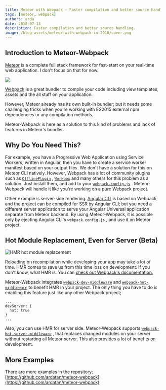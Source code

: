 ```yaml
---
title: Meteor with Webpack — Faster compilation and better source handling
tags: [meteor, webpack]
authors: arda
date: 2018-07-13
description: Faster compilation and better source handling.
image: /blog-assets/meteor-with-webpack-in-2018/cover.png
---
```


## Introduction to Meteor-Webpack

[Meteor](https://meteor.com) is a complete full stack framework for fast-start on your real-time web
application. I don't focus on that for now.

![](/medium/771a9c467ce313c5ab1fffb433a6686e.png)

[Webpack](https://webpack.js.org) is a great bundler to compile your code including view templates,
assets and the all stuff on your application.

However, Meteor already has its own built-in bundler; but it needs some challenging tricks when
you're working with ES2015 external npm dependencies or any compilation methods.

Meteor-Webpack is here as a solution to this kind of problems and lack of features in Meteor's
bundler.

## Why Do You Need This?

For example, you have a Progressive Web Application using Service Workers, written in Angular, then
you have to create a service worker manifest based on your output files. We don't have a solution
for this on Meteor CLI natively. However, Webpack has a lot of community plugins such as
[`OfflinePlugin`](https://github.com/NekR/offline-plugin) ,
[`Workbox`](https://developers.google.com/web/tools/workbox/guides/codelabs/webpack) and many others
for this problem as a solution. Just install them, and add to your
[`webpack.config.js`](https://webpack.js.org/configuration) . Meteor-Webpack will handle it like
you're working on a pure Webpack project.

Other example is server-side rendering. [Angular CLI](https://cli.angular.io) is based on Webpack,
and the project can be compiled for SSR by Angular CLI; but you need a different server application
to serve your Angular Universal application separate from Meteor backend. By using Meteor-Webpack,
it is possible only by ejecting Angular CLI's `webpack.config.js` , and use it on Meteor project.

## Hot Module Replacement, Even for Server (Beta)

![HMR hot module replacement](/medium/274cf118280e652e8e0f63c442c59d9b.png 'Hot Module Replacement')

Reloading on recompilation while developing your app may take a lot of time. HMR comes to save us
from this time loss on development. If you don't know, what HMR is. You can
[check out Webpack's documentation.](https://webpack.js.org/concepts/hot-module-replacement)

Meteor-Webpack integrates
[`webpack-dev-middleware`](https://github.com/webpack/webpack-dev-middleware) and
[`webpack-hot-middleware`](https://github.com/webpack-contrib/webpack-hot-middleware) to benefit HMR
in your project. The only thing you have to do is enabling this feature just like any other Webpack
project;

```
...
devServer: {
  hot: true
}
...
```

Also, you can use HMR for server side. Meteor-Webpack supports
[`webpack-hot-server-middleware`](https://github.com/60frames/webpack-hot-server-middleware) , that
replaces changed modules on your server without restarting all Meteor server. This also provides a
lot of benefits on development.

## More Examples

There are more examples in the repository;
[https://github.com/ardatan/meteor-webpack](https://github.com/ardatan/meteor-webpack)
